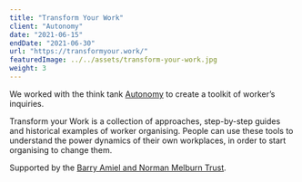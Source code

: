 ```yaml
---
title: "Transform Your Work"
client: "Autonomy"
date: "2021-06-15"
endDate: "2021-06-30"
url: "https://transformyour.work/"
featuredImage: ../../assets/transform-your-work.jpg
weight: 3
---
```


We worked with the think tank [Autonomy](https://autonomy.work/) to create a toolkit of worker’s inquiries. 

Transform your Work is a collection of approaches, step-by-step guides and historical examples of worker organising. People can use these tools to understand the power dynamics of their own workplaces, in order to start organising to change them.

Supported by the [Barry Amiel and Norman Melburn Trust](https://amielandmelburn.org.uk/).
